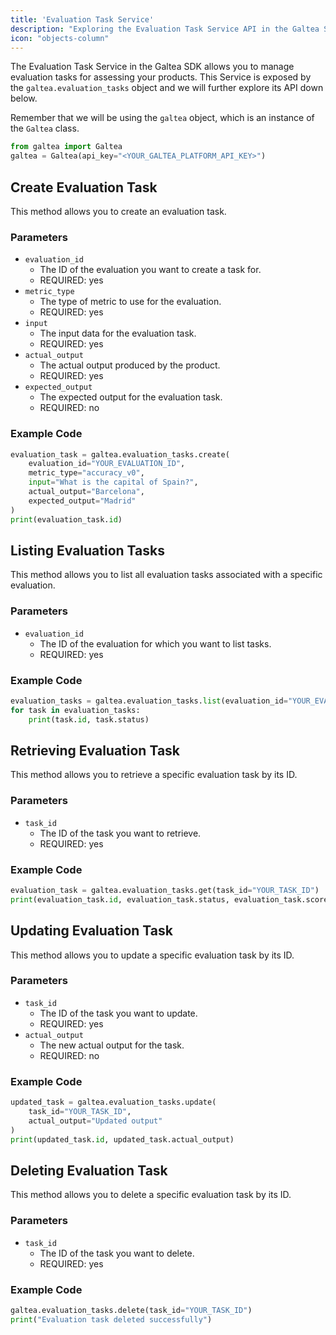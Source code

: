 ```yaml
---
title: 'Evaluation Task Service'
description: "Exploring the Evaluation Task Service API in the Galtea SDK"
icon: "objects-column"
---
```


The Evaluation Task Service in the Galtea SDK allows you to manage evaluation tasks for assessing your products.
This Service is exposed by the `galtea.evaluation_tasks` object and we will further explore its API down below.

Remember that we will be using the `galtea` object, which is an instance of the `Galtea` class.
```python
from galtea import Galtea
galtea = Galtea(api_key="<YOUR_GALTEA_PLATFORM_API_KEY>")
```

## Create Evaluation Task

This method allows you to create an evaluation task.

### Parameters

- `evaluation_id`
  - The ID of the evaluation you want to create a task for.
  - REQUIRED: yes
- `metric_type`
  - The type of metric to use for the evaluation.
  - REQUIRED: yes
- `input`
  - The input data for the evaluation task.
  - REQUIRED: yes
- `actual_output`
  - The actual output produced by the product.
  - REQUIRED: yes
- `expected_output`
  - The expected output for the evaluation task.
  - REQUIRED: no

### Example Code

```python
evaluation_task = galtea.evaluation_tasks.create(
    evaluation_id="YOUR_EVALUATION_ID",
    metric_type="accuracy_v0",
    input="What is the capital of Spain?",
    actual_output="Barcelona",
    expected_output="Madrid"
)
print(evaluation_task.id)
```

## Listing Evaluation Tasks

This method allows you to list all evaluation tasks associated with a specific evaluation.

### Parameters

- `evaluation_id`
  - The ID of the evaluation for which you want to list tasks.
  - REQUIRED: yes

### Example Code

```python
evaluation_tasks = galtea.evaluation_tasks.list(evaluation_id="YOUR_EVALUATION_ID")
for task in evaluation_tasks:
    print(task.id, task.status)
```

## Retrieving Evaluation Task

This method allows you to retrieve a specific evaluation task by its ID.

### Parameters

- `task_id`
  - The ID of the task you want to retrieve.
  - REQUIRED: yes

### Example Code

```python
evaluation_task = galtea.evaluation_tasks.get(task_id="YOUR_TASK_ID")
print(evaluation_task.id, evaluation_task.status, evaluation_task.score)
```

## Updating Evaluation Task

This method allows you to update a specific evaluation task by its ID.

### Parameters

- `task_id`
  - The ID of the task you want to update.
  - REQUIRED: yes
- `actual_output`
  - The new actual output for the task.
  - REQUIRED: no

### Example Code

```python
updated_task = galtea.evaluation_tasks.update(
    task_id="YOUR_TASK_ID",
    actual_output="Updated output"
)
print(updated_task.id, updated_task.actual_output)
```

## Deleting Evaluation Task

This method allows you to delete a specific evaluation task by its ID.

### Parameters

- `task_id`
  - The ID of the task you want to delete.
  - REQUIRED: yes

### Example Code

```python
galtea.evaluation_tasks.delete(task_id="YOUR_TASK_ID")
print("Evaluation task deleted successfully")
```

